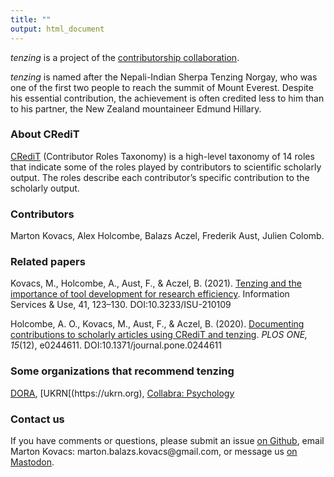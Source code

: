 ```yaml
---
title: ""
output: html_document
---
```


<i>tenzing</i> is a project of the [contributorship collaboration](https://tenzing-contrib.github.io/).

_tenzing_ is named after the Nepali-Indian Sherpa Tenzing Norgay, who was one of the first two people to reach the summit of Mount Everest. Despite his essential contribution, the achievement is often credited less to him than to his partner, the New Zealand mountaineer Edmund Hillary.

### About CRediT

[CRediT](http://credit.niso.org/) (Contributor Roles Taxonomy) is a high-level taxonomy of 14 roles that indicate some of the roles played by contributors to scientific scholarly output. The roles describe each contributor’s specific contribution to the scholarly output.

### Contributors

Marton Kovacs, Alex Holcombe, Balazs Aczel, Frederik Aust, Julien Colomb.

### Related papers

Kovacs, M., Holcombe, A., Aust, F., & Aczel, B. (2021). [Tenzing and the importance of tool development for research efficiency](https://doi.org/10.3233/ISU-210109). Information Services & Use, 41, 123–130. DOI:10.3233/ISU-210109

Holcombe, A. O., Kovacs, M., Aust, F., & Aczel, B. (2020). [Documenting contributions to scholarly articles using CRediT and tenzing](https://doi.org/10.1371/journal.pone.0244611). _PLOS ONE, 15_(12), e0244611. DOI:10.1371/journal.pone.0244611

### Some organizations that recommend tenzing

[DORA](https://sfdora.org/resource-library/?_resource_type=tools), [UKRN[(https://ukrn.org), [Collabra: Psychology](https://www.collabra.org/)

### Contact us

If you have comments or questions, please submit an issue [on Github](https://github.com/marton-balazs-kovacs/tenzing), email Marton Kovacs: marton.balazs.kovacs@gmail.com, or message us [on Mastodon](https://neuromatch.social/@tenzingContrib).
